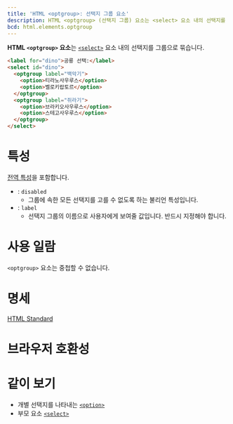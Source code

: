 ```yaml
---
title: 'HTML <optgroup>: 선택지 그룹 요소'
description: HTML <optgroup> (선택지 그룹) 요소는 <select> 요소 내의 선택지를 그룹으로 묶습니다.
bcd: html.elements.optgroup
---
```


**HTML `<optgroup>` 요소**는 [`<select>`](./select) 요소 내의 선택지를 그룹으로 묶습니다.

```html hidden name=demo
<label for="dino">공룡 선택:</label>
<select id="dino">
  <optgroup label="백악기">
    <option>티라노사우루스</option>
    <option>벨로키랍토르</option>
  </optgroup>
  <optgroup label="쥐라기">
    <option>브라키오사우루스</option>
    <option>스테고사우루스</option>
  </optgroup>
</select>
```

<LiveExample height={140} lang="html" name="demo" />

# 특성

[전역 특성](/docs/Web/HTML/Global_attributes)을 포함합니다.

- : `disabled`
  - 그룹에 속한 모든 선택지를 고를 수 없도록 하는 불리언 특성입니다.
- : `label`
  - 선택지 그룹의 이름으로 사용자에게 보여줄 값입니다. 반드시 지정해야 합니다.

# 사용 일람

`<optgroup>` 요소는 중첩할 수 없습니다.

# 명세

[HTML Standard](https://html.spec.whatwg.org/multipage/form-elements.html#the-optgroup-element)

# 브라우저 호환성

<BrowserCompat data={props.bcd} />

# 같이 보기

- 개별 선택지를 나타내는 [`<option>`](./option)
- 부모 요소 [`<select>`](./select)
